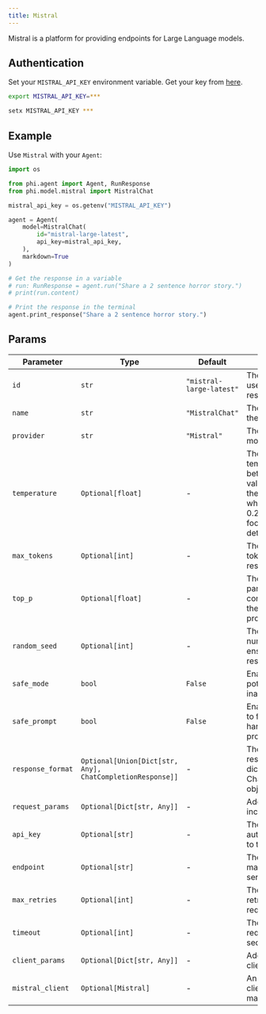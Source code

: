 ```yaml
---
title: Mistral
---
```


Mistral is a platform for providing endpoints for Large Language models.

## Authentication

Set your `MISTRAL_API_KEY` environment variable. Get your key from [here](https://console.mistral.ai/api-keys/).

<CodeGroup>

```bash Mac
export MISTRAL_API_KEY=***
```

```bash Windows
setx MISTRAL_API_KEY ***
```

</CodeGroup>

## Example

Use `Mistral` with your `Agent`:

<CodeGroup>

```python agent.py
import os

from phi.agent import Agent, RunResponse
from phi.model.mistral import MistralChat

mistral_api_key = os.getenv("MISTRAL_API_KEY")

agent = Agent(
    model=MistralChat(
        id="mistral-large-latest",
        api_key=mistral_api_key,
    ),
    markdown=True
)

# Get the response in a variable
# run: RunResponse = agent.run("Share a 2 sentence horror story.")
# print(run.content)

# Print the response in the terminal
agent.print_response("Share a 2 sentence horror story.")

```

</CodeGroup>

## Params
| Parameter | Type | Default | Description |
|-----------|------|---------|-------------|
| `id` | `str` | `"mistral-large-latest"` | The specific model ID used for generating responses. |
| `name` | `str` | `"MistralChat"` | The name identifier for the agent. |
| `provider` | `str` | `"Mistral"` | The provider of the model. |
| `temperature` | `Optional[float]` | - | The sampling temperature to use, between 0 and 2. Higher values like 0.8 will make the output more random, while lower values like 0.2 will make it more focused and deterministic. |
| `max_tokens` | `Optional[int]` | - | The maximum number of tokens to generate in the response. |
| `top_p` | `Optional[float]` | - | The nucleus sampling parameter. The model considers the results of the tokens with top_p probability mass. |
| `random_seed` | `Optional[int]` | - | The seed for random number generation to ensure reproducibility of results. |
| `safe_mode` | `bool` | `False` | Enable safe mode to filter potentially harmful or inappropriate content. |
| `safe_prompt` | `bool` | `False` | Enable safe prompt mode to filter potentially harmful or inappropriate prompts. |
| `response_format` | `Optional[Union[Dict[str, Any], ChatCompletionResponse]]` | - | The format of the response, either as a dictionary or as a ChatCompletionResponse object. |
| `request_params` | `Optional[Dict[str, Any]]` | - | Additional parameters to include in the request. |
| `api_key` | `Optional[str]` | - | The API key for authenticating requests to the service. |
| `endpoint` | `Optional[str]` | - | The API endpoint URL for making requests to the service. |
| `max_retries` | `Optional[int]` | - | The maximum number of retry attempts for failed requests. |
| `timeout` | `Optional[int]` | - | The timeout duration for requests, specified in seconds. |
| `client_params` | `Optional[Dict[str, Any]]` | - | Additional parameters for client configuration. |
| `mistral_client` | `Optional[Mistral]` | - | An instance of Mistral client provided for making API requests. |
